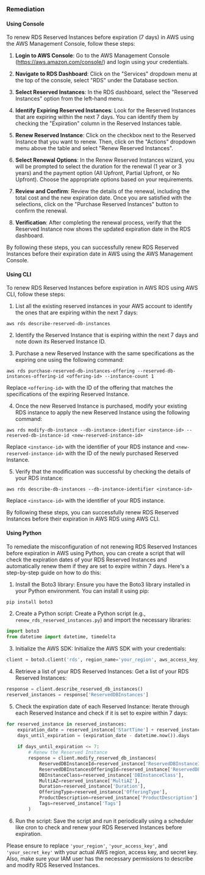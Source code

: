 ### Remediation

#### Using Console

To renew RDS Reserved Instances before expiration (7 days) in AWS using the AWS Management Console, follow these steps:

1. **Login to AWS Console**: Go to the AWS Management Console (https://aws.amazon.com/console/) and login using your credentials.

2. **Navigate to RDS Dashboard**: Click on the "Services" dropdown menu at the top of the console, select "RDS" under the Database section.

3. **Select Reserved Instances**: In the RDS dashboard, select the "Reserved Instances" option from the left-hand menu.

4. **Identify Expiring Reserved Instances**: Look for the Reserved Instances that are expiring within the next 7 days. You can identify them by checking the "Expiration" column in the Reserved Instances table.

5. **Renew Reserved Instance**: Click on the checkbox next to the Reserved Instance that you want to renew. Then, click on the "Actions" dropdown menu above the table and select "Renew Reserved Instances".

6. **Select Renewal Options**: In the Renew Reserved Instances wizard, you will be prompted to select the duration for the renewal (1 year or 3 years) and the payment option (All Upfront, Partial Upfront, or No Upfront). Choose the appropriate options based on your requirements.

7. **Review and Confirm**: Review the details of the renewal, including the total cost and the new expiration date. Once you are satisfied with the selections, click on the "Purchase Reserved Instances" button to confirm the renewal.

8. **Verification**: After completing the renewal process, verify that the Reserved Instance now shows the updated expiration date in the RDS dashboard.

By following these steps, you can successfully renew RDS Reserved Instances before their expiration date in AWS using the AWS Management Console.

#### Using CLI

To renew RDS Reserved Instances before expiration in AWS RDS using AWS CLI, follow these steps:

1. List all the existing reserved instances in your AWS account to identify the ones that are expiring within the next 7 days:
```
aws rds describe-reserved-db-instances
```

2. Identify the Reserved Instance that is expiring within the next 7 days and note down its Reserved Instance ID.

3. Purchase a new Reserved Instance with the same specifications as the expiring one using the following command:
```
aws rds purchase-reserved-db-instances-offering --reserved-db-instances-offering-id <offering-id> --instance-count 1
```
Replace `<offering-id>` with the ID of the offering that matches the specifications of the expiring Reserved Instance.

4. Once the new Reserved Instance is purchased, modify your existing RDS instance to apply the new Reserved Instance using the following command:
```
aws rds modify-db-instance --db-instance-identifier <instance-id> --reserved-db-instance-id <new-reserved-instance-id>
```
Replace `<instance-id>` with the identifier of your RDS instance and `<new-reserved-instance-id>` with the ID of the newly purchased Reserved Instance.

5. Verify that the modification was successful by checking the details of your RDS instance:
```
aws rds describe-db-instances --db-instance-identifier <instance-id>
```
Replace `<instance-id>` with the identifier of your RDS instance.

By following these steps, you can successfully renew RDS Reserved Instances before their expiration in AWS RDS using AWS CLI.

#### Using Python

To remediate the misconfiguration of not renewing RDS Reserved Instances before expiration in AWS using Python, you can create a script that will check the expiration dates of your RDS Reserved Instances and automatically renew them if they are set to expire within 7 days. Here's a step-by-step guide on how to do this:

1. Install the Boto3 library:
Ensure you have the Boto3 library installed in your Python environment. You can install it using pip:

```bash
pip install boto3
```

2. Create a Python script:
Create a Python script (e.g., `renew_rds_reserved_instances.py`) and import the necessary libraries:

```python
import boto3
from datetime import datetime, timedelta
```

3. Initialize the AWS SDK:
Initialize the AWS SDK with your credentials:

```python
client = boto3.client('rds', region_name='your_region', aws_access_key_id='your_access_key', aws_secret_access_key='your_secret_key')
```

4. Retrieve a list of your RDS Reserved Instances:
Get a list of your RDS Reserved Instances:

```python
response = client.describe_reserved_db_instances()
reserved_instances = response['ReservedDBInstances']
```

5. Check the expiration date of each Reserved Instance:
Iterate through each Reserved Instance and check if it is set to expire within 7 days:

```python
for reserved_instance in reserved_instances:
    expiration_date = reserved_instance['StartTime'] + reserved_instance['Duration']
    days_until_expiration = (expiration_date - datetime.now()).days
    
    if days_until_expiration <= 7:
        # Renew the Reserved Instance
        response = client.modify_reserved_db_instances(
            ReservedDBInstanceId=reserved_instance['ReservedDBInstanceId'],
            ReservedDBInstancesOfferingId=reserved_instance['ReservedDBInstancesOfferingId'],
            DBInstanceClass=reserved_instance['DBInstanceClass'],
            MultiAZ=reserved_instance['MultiAZ'],
            Duration=reserved_instance['Duration'],
            OfferingType=reserved_instance['OfferingType'],
            ProductDescription=reserved_instance['ProductDescription'],
            Tags=reserved_instance['Tags']
        )
```

6. Run the script:
Save the script and run it periodically using a scheduler like cron to check and renew your RDS Reserved Instances before expiration.

Please ensure to replace `'your_region'`, `'your_access_key'`, and `'your_secret_key'` with your actual AWS region, access key, and secret key. Also, make sure your IAM user has the necessary permissions to describe and modify RDS Reserved Instances.

